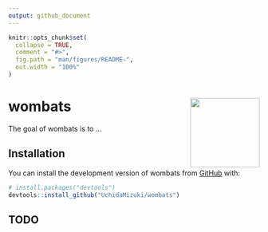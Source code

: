 ```yaml
---
output: github_document
---
```


<!-- README.md is generated from README.Rmd. Please edit that file -->

```r
knitr::opts_chunk$set(
  collapse = TRUE,
  comment = "#>",
  fig.path = "man/figures/README-",
  out.width = "100%"
)
```

# wombats <img src="man/figures/logo.png" align="right" height="139" />

<!-- badges: start -->
<!-- badges: end -->

The goal of wombats is to ...

## Installation

You can install the development version of wombats from [GitHub](https://github.com/) with:

``` r
# install.packages("devtools")
devtools::install_github("UchidaMizuki/wombats")
```

## TODO
